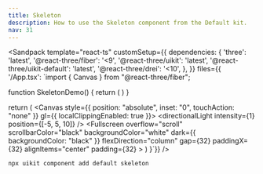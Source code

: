 ```yaml
---
title: Skeleton
description: How to use the Skeleton component from the Default kit.
nav: 31
---
```


<Sandpack
  template="react-ts"
  customSetup={{
    dependencies: {
      'three': 'latest',
      '@react-three/fiber': '<9',
      '@react-three/uikit': 'latest',
      '@react-three/uikit-default': 'latest',
      '@react-three/drei': '<10',
    },
  }}
  files={{
    '/App.tsx': `import { Canvas } from "@react-three/fiber";

function SkeletonDemo() {
  return (
    <Container flexDirection="row" alignItems="center" gap={16}>
      <Skeleton borderRadius={1000} height={48} width={48} />
      <Container flexDirection="column" gap={8}>
        <Skeleton height={16} width={250} />
        <Skeleton height={16} width={200} />
      </Container>
    </Container>
  )
}

  return (
    <Canvas style={{ position: "absolute", inset: "0", touchAction: "none" }} gl={{ localClippingEnabled: true }}>
      <ambientLight intensity={0.5} />
      <directionalLight intensity={1} position={[-5, 5, 10]} />
      <Defaults>
        <Fullscreen
          overflow="scroll"
          scrollbarColor="black"
          backgroundColor="white"
          dark={{ backgroundColor: "black" }}
          flexDirection="column"
          gap={32}
          paddingX={32}
          alignItems="center"
          padding={32}
        >
          <DialogAnchor><SkeletonDemo /></DialogAnchor>
        </Fullscreen>
      </Defaults>
    </Canvas>
  )
}`}}
/>

```bash
npx uikit component add default skeleton
```